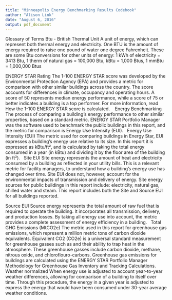 ```yaml
---
title: "Minneapolis Energy Benchmarking Results Codebook"
author: "Alison Link"
date: "August 6, 2016"
output: pdf_document
---
```



Glossary of Terms 
Btu - British Thermal Unit 
A unit of energy, which can represent both thermal energy and electricity. One BTU is the amount of energy required to raise one pound of water one degree Fahrenheit. These are some Btu conversions for other units of energy: 1 kWh of electricity = 3413 Btu, 1 therm of natural gas = 100,000 Btu, kBtu = 1,000 Btus, 1 mmBtu = 1,000,000 Btus 





ENERGY STAR Rating 
The 1-100 ENERGY STAR score was developed by the Environmental Protection Agency (EPA) and provides a metric for comparison with other similar buildings across the country. The score accounts for differences in climate, occupancy and operating hours. A score of 50 represents median energy performance, while a score of 75 or better indicates a building is a top performer. For more information, read How the 1-100 ENERGY STAR score is calculated. 
  
Energy Benchmarking 
The process of comparing a building’s energy performance to other similar properties, based on a standard metric. ENERGY STAR Portfolio Manager was the software used to benchmark the public buildings in this report, and the metric for comparison is Energy Use Intensity (EUI). 
 
Energy Use Intensity (EUI) 
The metric used for comparing buildings in Energy Star, EUI expresses a building’s energy use relative to its size. In this report it is expressed as kBtu/ft², and is calculated by taking the total energy consumed in a year (in kBtu) and dividing it by the floor area of the building (in ft²). 
 
Site EUI 
Site energy represents the amount of heat and electricity consumed by a building as reflected in your utility bills. This is a relevant metric for facility managers, to understand how a building’s energy use has changed over time. Site EUI does not, however, account for the environmental impacts of transmission and delivery of energy. Site energy sources for public buildings in this report include: electricity, natural gas, chilled water and steam.  This report includes both the Site and Source EUI for all buildings reported. 

Source EUI 
Source energy represents the total amount of raw fuel that is required to operate the building. It incorporates all transmission, delivery, and production losses. By taking all energy use into account, the metric provides a complete assessment of energy efficiency in a building. 
 
Total GHG Emissions (MtCO2e) 
The metric used in this report for greenhouse gas emissions, which represent a million metric tons of carbon dioxide equivalents. Equivalent CO2 (CO2e) is a universal standard measurement for greenhouse gasses such as  and their ability to trap heat in the atmosphere. These greenhouse gasses include carbon dioxide, methane, nitrous oxide, and chloroflouro-carbons. Greenhouse gas emissions for buildings are calculated using the ENERGY STAR Portfolio Manager Methodology for Greenhouse Gas Inventory and Tracking Calculations. 
 
Weather normalized 
When energy use is adjusted to account year-to-year weather differences, allowing for comparison of a building to itself over time. Through this procedure, the energy in a given year is adjusted to express the energy that would have been consumed under 30-year average weather conditions.

